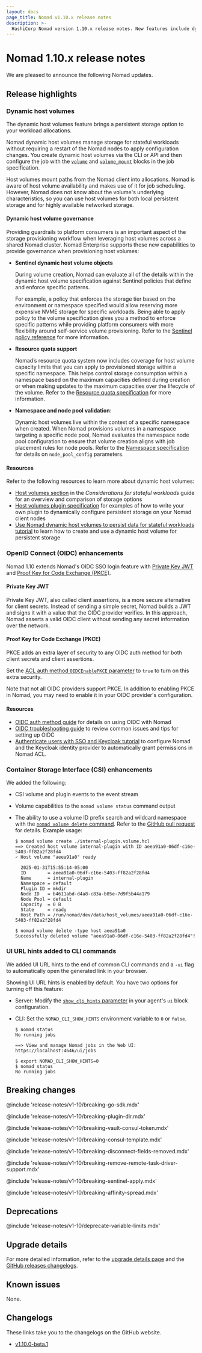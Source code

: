 ```yaml
---
layout: docs
page_title: Nomad v1.10.x release notes
description: >-
  HashiCorp Nomad version 1.10.x release notes. New features include dynamic host volumes, OIDC Private Key JWT (client assertions), and OIDC Proof Key for Code Exchange (PKCE). Updates to the Container Storage Interface (CSI) volume delete and volume status commands. CSI volume and plugin events added to the event stream. Added UI URL hints to the end of common CLI commands and a -ui flag to auto-open them in a browser.
---
```


# Nomad 1.10.x release notes

We are pleased to announce the following Nomad updates.

## Release highlights

### Dynamic host volumes

The dynamic host volumes feature brings a persistent storage option to your
workload allocations.

Nomad dynamic host volumes manage storage for stateful workloads without
requiring a restart of the Nomad nodes to apply configuration changes. You
create dynamic host volumes via the CLI or API and then configure the job with
the [`volume`](/nomad/docs/job-specification/volume) and
[`volume_mount`](/nomad/docs/job-specification/volume_mount) blocks in the job
specification.

Host volumes mount paths from the Nomad client into allocations. Nomad is aware
of host volume availability and makes use of it for job scheduling. However,
Nomad does not know about the volume's underlying characteristics, so you can
use host volumes for both local persistent storage and for highly
available networked storage.

#### Dynamic host volume governance <EnterpriseAlert inline product="nomad"/>

Providing guardrails to platform consumers is an important aspect of the storage
provisioning workflow when leveraging host volumes across a shared Nomad
cluster.  Nomad Enterprise supports these new capabilities to provide
governance when provisioning host volumes:

- **Sentinel dynamic host volume objects**

  During volume creation, Nomad can evaluate all of the details within the
  dynamic host volume specification against Sentinel policies
  that define and enforce specific patterns.

  For example, a policy that enforces the storage tier based on the environment
  or namespace specified would allow reserving more expensive NVME storage for
  specific workloads. Being able to apply policy to the volume specification
  gives you a method to enforce specific patterns while providing platform
  consumers with more flexibility around self-service volume provisioning. Refer
  to the [Sentinel policy reference](/nomad/docs/enterprise/sentinel#sentinel-dynamic-host-volume-objects) for more information.

- **Resource quota support**

  Nomad’s resource quota system now includes coverage for host volume capacity
  limits that you can apply to provisioned storage within a specific namespace.
  This helps control storage consumption within a namespace based on the maximum
  capacities defined during creation or when making updates to the maximum
  capacities over the lifecycle of the volume. Refer to the [Resource quota
  specification](/nomad/docs/other-specifications/quota) for more information.

- **Namespace and node pool validation**:

  Dynamic host volumes live within the context of a specific namespace when
  created. When Nomad provisions volumes in a namespace targeting a specific
  node pool, Nomad evaluates the namespace node pool configuration to ensure
  that volume creation aligns with job placement rules for node pools. Refer to
  the [Namespace specification](/nomad/docs/other-specifications/namespace) for
  details on `node_pool_config` parameters.

#### Resources

Refer to the following resources to learn more about dynamic host volumes:

- [Host volumes section](/nomad/docs/architecture/stateful-workloads#host-volumes)
  in the _Considerations for stateful workloads_ guide for an overview and
  comparison of storage options
- [Host volumes plugin
  specification](/nomad/docs/architecture/storage/host-volumes) for examples
  of how to write your own plugin to dynamically configure persistent storage on
  your Nomad client nodes
- [Use Nomad dynamic host volumes to persist data for stateful workloads
  tutorial](/nomad/tutorials/stateful-workloads/stateful-workloads-dynamic-host-volumes)
  to learn how to create and use a dynamic host volume for persistent storage

### OpenID Connect (OIDC) enhancements

Nomad 1.10 extends Nomad's OIDC SSO login feature with [Private Key JWT][pkjwt]
and [Proof Key for Code Exchange (PKCE)][pkce].

#### Private Key JWT

Private Key JWT, also called client assertions, is a more secure alternative for
client secrets. Instead of sending a simple secret, Nomad builds a JWT and signs
it with a value that the OIDC provider verifies. In this approach, Nomad asserts
a valid OIDC client without sending any secret information over the network.

#### Proof Key for Code Exchange (PKCE)

PKCE adds an extra layer of security to any OIDC auth method for both client
secrets and client assertions.

Set the [ACL auth method `OIDCEnablePKCE`
parameter](/nomad/api-docs/acl/auth-methods#oidcenablepkce) to `true` to turn
on this extra security.

Note that not all OIDC providers support PKCE. In addition to enabling PKCE in
Nomad, you may need to enable it in your OIDC provider's configuration.

#### Resources

- [OIDC auth method guide][oidc-concepts] for details on using OIDC with Nomad
- [OIDC troubleshooting guide][oidc-trouble] to review common issues and tips
  for setting up OIDC
- [Authenticate users with SSO and Keycloak tutorial][oidc-tutorial] to
  configure Nomad and the Keycloak identity provider to automatically grant
  permissions in Nomad ACL.

### Container Storage Interface (CSI) enhancements

We added the following:

- CSI volume and plugin events to the event stream
- Volume capabilities to the `nomad volume status` command output
- The ability to use a volume ID prefix search and wildcard namespace with the
  [`nomad volume delete` command](/nomad/commands/volume/delete). Refer to
  the [GitHub pull request](https://github.com/hashicorp/nomad/pull/24997) for
  details. Example usage:

  ```shell-session
  $ nomad volume create ./internal-plugin.volume.hcl
  ==> Created host volume internal-plugin with ID aeea91a0-06df-c16e-5403-ff82a2f28fd4
  ✓ Host volume "aeea91a0" ready

    2025-01-31T15:55:14-05:00
    ID        = aeea91a0-06df-c16e-5403-ff82a2f28fd4
    Name      = internal-plugin
    Namespace = default
    Plugin ID = mkdir
    Node ID   = b4611abd-d4a8-c83a-b05e-7d9f5b44a179
    Node Pool = default
    Capacity  = 0 B
    State     = ready
    Host Path = /run/nomad/dev/data/host_volumes/aeea91a0-06df-c16e-5403-ff82a2f28fd4

  $ nomad volume delete -type host aeea91a0
  Successfully deleted volume "aeea91a0-06df-c16e-5403-ff82a2f28fd4"!
  ```

### UI URL hints added to CLI commands

We added UI URL hints to the end of common CLI commands and a `-ui` flag to
automatically open the generated link in your browser.

Showing UI URL hints is enabled by default. You have two options for turning off
this feature:

- Server: Modify the [`show_cli_hints`
  parameter](/nomad/docs/configuration/ui#show_cli_hints) in your agent's `ui`
  block configuration.
- CLI: Set the `NOMAD_CLI_SHOW_HINTS` environment variable to `0` or `false`.

  ```shell-session
  $ nomad status
  No running jobs

  ==> View and manage Nomad jobs in the Web UI: https://localhost:4646/ui/jobs

  $ export NOMAD_CLI_SHOW_HINTS=0
  $ nomad status
  No running jobs
  ```

## Breaking changes

@include 'release-notes/v1-10/breaking-go-sdk.mdx'

@include 'release-notes/v1-10/breaking-plugin-dir.mdx'

@include 'release-notes/v1-10/breaking-vault-consul-token.mdx'

@include 'release-notes/v1-10/breaking-consul-template.mdx'

@include 'release-notes/v1-10/breaking-disconnect-fields-removed.mdx'

@include 'release-notes/v1-10/breaking-remove-remote-task-driver-support.mdx'

@include 'release-notes/v1-10/breaking-sentinel-apply.mdx'

@include 'release-notes/v1-10/breaking-affinity-spread.mdx'

## Deprecations

@include 'release-notes/v1-10/deprecate-variable-limits.mdx'

## Upgrade details

For more detailed information, refer to the [upgrade details
page][upgrade] and the [GitHub releases changelogs][github-releases].

## Known issues

None.

## Changelogs

These links take you to the changelogs on the GitHub website.

- [v1.10.0-beta.1](https://github.com/hashicorp/nomad/releases/tag/v1.10.0-beta.1)


[consul-integration]: /nomad/docs/integrations/consul/acl
[vault-integration]: /nomad/docs/integrations/vault/acl
[GH-18529]: https://github.com/hashicorp/nomad/issues/18529
[upgrade]: /nomad/docs/upgrade/upgrade-specific#nomad-1-10-0
[github-releases]: https://github.com/hashicorp/nomad/releases/
[pkjwt]: https://oauth.net/private-key-jwt/
[pkce]: https://oauth.net/2/pkce/
[oidc-concepts]: /nomad/docs/concepts/acl/auth-methods/oidc#client-assertions
[oidc-trouble]: /nomad/docs/concepts/acl/auth-methods/oidc#oidc-configuration-troubleshooting
[oidc-tutorial]: /nomad/tutorials/single-sign-on/sso-oidc-keycloak
